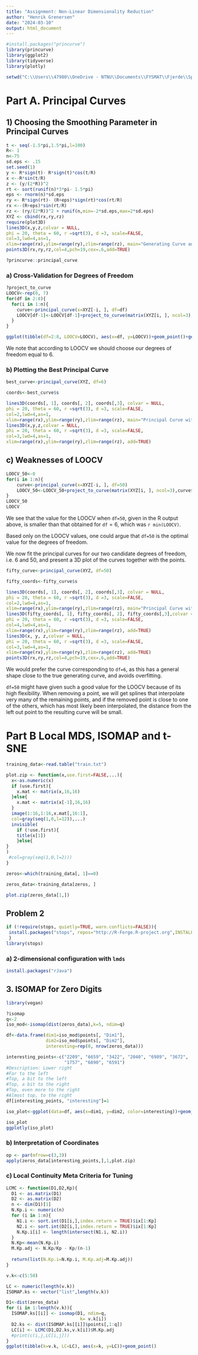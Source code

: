 ```yaml
---
title: "Assignment: Non-Linear Dimensionality Reduction"
author: "Henrik Grenersen"
date: "2024-03-10"
output: html_document
---
```


```r
#install.packages("princurve")
library(princurve)
library(ggplot2)
library(tidyverse)
library(plotly)

setwd("C:\\Users\\47980\\OneDrive - NTNU\\Documents\\FYSMAT\\Fjerde\\Spring\\Machine Learning\\Part 1\\Exercises\\Exercise 4")
```

# Part A. Principal Curves

## 1) Choosing the Smoothing Parameter in Principal Curves

```r
t <- seq(-1.5*pi,1.5*pi,l=100)
R<- 1
n<-75
sd.eps <- .15
set.seed(1)
y <- R*sign(t)- R*sign(t)*cos(t/R)
x <--R*sin(t/R)
z <- (y/(2*R))^2
rt <- sort(runif(n)*3*pi- 1.5*pi)
eps <- rnorm(n)*sd.eps
ry <- R*sign(rt)- (R+eps)*sign(rt)*cos(rt/R)
rx <--(R+eps)*sin(rt/R)
rz <- (ry/(2*R))^2 + runif(n,min=-2*sd.eps,max=2*sd.eps)
XYZ <- cbind(rx,ry,rz)
require(plot3D)
lines3D(x,y,z,colvar = NULL,
phi = 20, theta = 60, r =sqrt(3), d =3, scale=FALSE,
col=3,lwd=4,as=1,
xlim=range(rx),ylim=range(ry),zlim=range(rz), main="Generating Curve and Points")
points3D(rx,ry,rz,col=4,pch=19,cex=.6,add=TRUE)

?princurve::principal_curve
```

### a) Cross-Validation for Degrees of Freedom

```r
?project_to_curve
LOOCV<-rep(0, 7)
for(df in 2:8){
  for(i in 1:n){
    curve<-principal_curve(x=XYZ[-i, ], df=df)
    LOOCV[df-1]<-LOOCV[df-1]+project_to_curve(matrix(XYZ[i, ], ncol=3),curve$s[curve$ord,])$dist
  }
}

ggplot(tibble(df=2:8, LOOCV=LOOCV), aes(x=df, y=LOOCV))+geom_point()+geom_line()+ggtitle("Sum of Distances for LOOCV")
```

We note that according to LOOCV we should choose our degrees of freedom equal to $6$.

### b) Plotting the Best Principal Curve

```r
best_curve<-principal_curve(XYZ, df=6)

coords<-best_curve$s

lines3D(coords[, 1], coords[, 2], coords[,3], colvar = NULL,
phi = 20, theta = 60, r =sqrt(3), d =3, scale=FALSE,
col=2,lwd=4,as=1,
xlim=range(rx),ylim=range(ry),zlim=range(rz), main="Principal Curve with df=6 in Red\nGreen:Generating Curve")
lines3D(x,y,z,colvar = NULL,
phi = 20, theta = 60, r =sqrt(3), d =3, scale=FALSE,
col=3,lwd=4,as=1,
xlim=range(rx),ylim=range(ry),zlim=range(rz), add=TRUE)
```

## c) Weaknesses of LOOCV

```r
LOOCV_50<-0
for(i in 1:n){
    curve<-principal_curve(x=XYZ[-i, ], df=50)
    LOOCV_50<-LOOCV_50+project_to_curve(matrix(XYZ[i, ], ncol=3),curve$s[curve$ord,])$dist
}
LOOCV_50
LOOCV
```

We see that the value for the LOOCV when `df=50`, given in the R output above, is smaller than that obtained for `df`$=6$, which was `r min(LOOCV)`.

Based only on the LOOCV values, one could argue that `df=50` is the optimal value for the degrees of freedom. 

We now fit the principal curves for our two candidate degrees of freedom, i.e. $6$ and $50$, and present a 3D plot of the curves together with the points.
```r
fifty_curve<-principal_curve(XYZ, df=50)

fifty_coords<-fifty_curve$s

lines3D(coords[, 1], coords[, 2], coords[,3], colvar = NULL,
phi = 20, theta = 60, r =sqrt(3), d =3, scale=FALSE,
col=2,lwd=4,as=1,
xlim=range(rx),ylim=range(ry),zlim=range(rz), main="Principal Curve with df=6 in Red\nGreen: Generating Curve\nBlue: PC with df=50")
lines3D(fifty_coords[, 1], fifty_coords[, 2], fifty_coords[,3],colvar = NULL,
phi = 20, theta = 60, r =sqrt(3), d =3, scale=FALSE,
col=4,lwd=4,as=1,
xlim=range(rx),ylim=range(ry),zlim=range(rz), add=TRUE)
lines3D(x, y, z,colvar = NULL,
phi = 20, theta = 60, r =sqrt(3), d =3, scale=FALSE,
col=3,lwd=4,as=1,
xlim=range(rx),ylim=range(ry),zlim=range(rz), add=TRUE)
points3D(rx,ry,rz,col=4,pch=19,cex=.6,add=TRUE)
```

We would prefer the curve corresponding to `df=6`, as this has a general shape close to the true generating curve, and avoids overfitting. 

`df=50` might have given such a good value for the LOOCV because of its high flexibility. When removing a point, we will get splines that interpolate very many of the remaining points, and if the removed point is close to one of the others, which has most likely been interpolated, the distance from the left out point to the resulting curve will be small.

# Part B Local MDS, ISOMAP and t-SNE

```r
training_data<-read.table("train.txt")

plot.zip <- function(x,use.first=FALSE,...){
  x<-as.numeric(x)
  if (use.first){
    x.mat <- matrix(x,16,16)
  }else{
    x.mat <- matrix(x[-1],16,16)
  }
  image(1:16,1:16,x.mat[,16:1],
  col=gray(seq(1,0,l=12)),...)
  invisible(
    if (!use.first){
    title(x[1])
    }else{
}
)
 #col=gray(seq(1,0,l=2)))
}

zeros<-which(training_data[, 1]==0)

zeros_data<-training_data[zeros, ]

plot.zip(zeros_data[1,])
```



## Problem 2

```r
if (!require(stops, quietly=TRUE, warn.conflicts=FALSE)){
 install.packages("stops", repos="http://R-Forge.R-project.org",INSTALL_opts="--no-test-load")
 }
library(stops)
```

### a) 2-dimensional configuration with `lmds`

```r
install.packages("rJava")


```

## 3. ISOMAP for Zero Digits

```r
library(vegan)

?isomap
q<-2
iso_mod<-isomap(dist(zeros_data),k=5, ndim=q)

df<-data.frame(dim1=iso_mod$points[, "Dim1"], 
               dim2=iso_mod$points[, "Dim2"], 
               interesting=rep(0, nrow(zeros_data)))

interesting_points<-c("2209", "6659", "3422", "2040", "6989", "3672",
                      "1757", "6890", "6591")
#Description: Lower right
#Far to the left
#Top, a bit to the left
#Top, a bit to the right
#Top, even more to the right
#Almost top, to the right
df[interesting_points, "interesting"]=1

iso_plot<-ggplot(data=df, aes(x=dim1, y=dim2, color=interesting))+geom_point()+ggtitle("2-Dimensional Configuration with ISOMAP")+geom_text(aes(label=rownames(df)))+theme(legend.position = "none")

iso_plot
ggplotly(iso_plot)
```

### b) Interpretation of Coordinates

```r
op <- par(mfrow=c(3,3))
apply(zeros_data[interesting_points,],1,plot.zip)
```

### c) Local Continuity Meta Criteria for Tuning

```r
LCMC <- function(D1,D2,Kp){
  D1 <- as.matrix(D1)
  D2 <- as.matrix(D2)
  n <- dim(D1)[1]
  N.Kp.i <- numeric(n)
  for (i in 1:n){
    N1.i <- sort.int(D1[i,],index.return = TRUE)$ix[1:Kp]
    N2.i <- sort.int(D2[i,],index.return = TRUE)$ix[1:Kp]
    N.Kp.i[i] <- length(intersect(N1.i, N2.i))
  }
  N.Kp<-mean(N.Kp.i)
  M.Kp.adj <- N.Kp/Kp - Kp/(n-1)
  
  return(list(N.Kp.i=N.Kp.i, M.Kp.adj=M.Kp.adj))
}

v.k<-c(5:50)

LC <- numeric(length(v.k))
ISOMAP.ks <- vector("list",length(v.k))

D1<-dist(zeros_data)
for (i in 1:length(v.k)){
  ISOMAP.ks[[i]] <- isomap(D1, ndim=q, 
                            k= v.k[i])
  D2.ks <- dist(ISOMAP.ks[[i]]$points[,1:q])
  LC[i] <- LCMC(D1,D2.ks,v.k[i])$M.Kp.adj
  #print(c(i,j,LC[i,j]))
}
ggplot(tibble(k=v.k, LC=LC), aes(x=k, y=LC))+geom_point()
```












